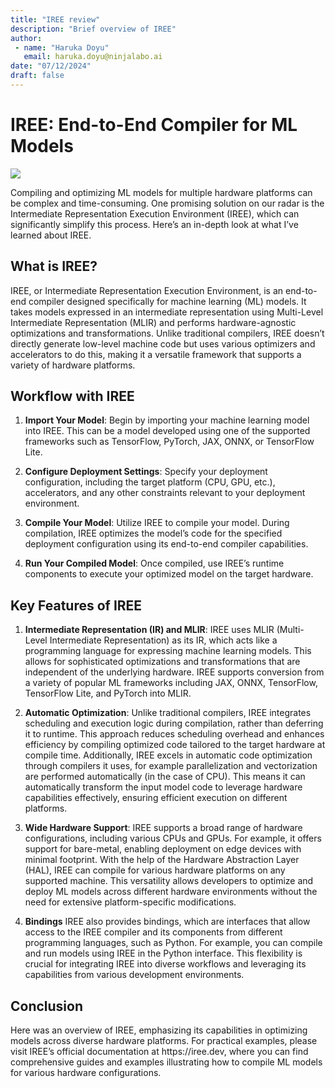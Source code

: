 ```yaml
---
title: "IREE review"
description: "Brief overview of IREE"
author: 
 - name: "Haruka Doyu"
   email: haruka.doyu@ninjalabo.ai
date: "07/12/2024"
draft: false
---
```


# IREE: End-to-End Compiler for ML Models

![](images/iree.png)

Compiling and optimizing ML models for multiple hardware platforms can be complex and time-consuming. One promising solution on our radar is the Intermediate Representation Execution Environment (IREE), which can significantly simplify this process. Here's an in-depth look at what I’ve learned about IREE.

## What is IREE?

IREE, or Intermediate Representation Execution Environment, is an end-to-end compiler designed specifically for machine learning (ML) models. It takes models expressed in an intermediate representation using Multi-Level Intermediate Representation (MLIR) and performs hardware-agnostic optimizations and transformations. Unlike traditional compilers, IREE doesn't directly generate low-level machine code but uses various optimizers and accelerators to do this, making it a versatile framework that supports a variety of hardware platforms.

## Workflow with IREE

1. **Import Your Model**: Begin by importing your machine learning model into IREE. This can be a model developed using one of the supported frameworks such as TensorFlow, PyTorch, JAX, ONNX, or TensorFlow Lite.

2. **Configure Deployment Settings**: Specify your deployment configuration, including the target platform (CPU, GPU, etc.), accelerators, and any other constraints relevant to your deployment environment.

3. **Compile Your Model**: Utilize IREE to compile your model. During compilation, IREE optimizes the model's code for the specified deployment configuration using its end-to-end compiler capabilities.

4. **Run Your Compiled Model**: Once compiled, use IREE's runtime components to execute your optimized model on the target hardware.

## Key Features of IREE

1. **Intermediate Representation (IR) and MLIR**: IREE uses MLIR (Multi-Level Intermediate Representation) as its IR, which acts like a programming language for expressing machine learning models. This allows for sophisticated optimizations and transformations that are independent of the underlying hardware. IREE supports conversion from a variety of popular ML frameworks including JAX, ONNX, TensorFlow, TensorFlow Lite, and PyTorch into MLIR.

2. **Automatic Optimization**: Unlike traditional compilers, IREE integrates scheduling and execution logic during compilation, rather than deferring it to runtime. This approach reduces scheduling overhead and enhances efficiency by compiling optimized code tailored to the target hardware at compile time. Additionally, IREE excels in automatic code optimization through compilers it uses, for example parallelization and vectorization are performed automatically (in the case of CPU). This means it can automatically transform the input model code to leverage hardware capabilities effectively, ensuring efficient execution on different platforms.

3. **Wide Hardware Support**: IREE supports a broad range of hardware configurations, including various CPUs and GPUs. For example, it offers support for bare-metal, enabling deployment on edge devices with minimal footprint. With the help of the Hardware Abstraction Layer (HAL), IREE can compile for various hardware platforms on any supported machine. This versatility allows developers to optimize and deploy ML models across different hardware environments without the need for extensive platform-specific modifications.

4. **Bindings** IREE also provides bindings, which are interfaces that allow access to the IREE compiler and its components from different programming languages, such as Python. For example, you can compile and run models using IREE in the Python interface. This flexibility is crucial for integrating IREE into diverse workflows and leveraging its capabilities from various development environments.

## Conclusion

Here was an overview of IREE, emphasizing its capabilities in optimizing models across diverse hardware platforms. For practical examples, please visit IREE's official documentation at https://iree.dev, where you can find comprehensive guides and examples illustrating how to compile ML models for various hardware configurations.
